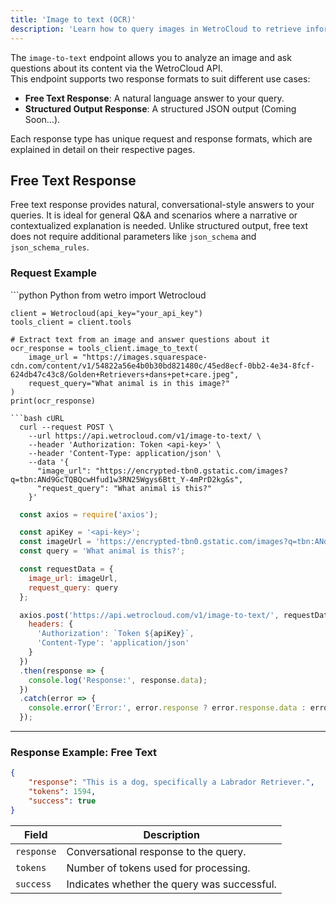 ```yaml
---
title: 'Image to text (OCR)'
description: 'Learn how to query images in WetroCloud to retrieve information, descriptions, or answers based on the image using the WetroCloud APIs image-to-text endpoint.'
---
```

The `image-to-text` endpoint allows you to analyze an image and ask questions about its content via the WetroCloud API.  
This endpoint supports two response formats to suit different use cases:  

- **Free Text Response**: A natural language answer to your query.  
- **Structured Output Response**: A structured JSON output (Coming Soon...).

Each response type has unique request and response formats, which are explained in detail on their respective pages.  


## Free Text Response

Free text response provides natural, conversational-style answers to your queries. It is ideal for general Q&A and scenarios where a narrative or contextualized explanation is needed. Unlike structured output, free text does not require additional parameters like `json_schema` and `json_schema_rules`.

### Request Example
<CodeGroup>
  ```python Python
    from wetro import Wetrocloud

    client = Wetrocloud(api_key="your_api_key")
    tools_client = client.tools
    
    # Extract text from an image and answer questions about it
    ocr_response = tools_client.image_to_text(
        image_url = "https://images.squarespace-cdn.com/content/v1/54822a56e4b0b30bd821480c/45ed8ecf-0bb2-4e34-8fcf-624db47c43c8/Golden+Retrievers+dans+pet+care.jpeg",
        request_query="What animal is in this image?"
    )
    print(ocr_response)
  ```
  ```bash cURL
    curl --request POST \
      --url https://api.wetrocloud.com/v1/image-to-text/ \
      --header 'Authorization: Token <api-key>' \
      --header 'Content-Type: application/json' \
      --data '{
        "image_url": "https://encrypted-tbn0.gstatic.com/images?q=tbn:ANd9GcTQBQcwHfud1w3RN25Wgys6Btt_Y-4mPrD2kg&s",
        "request_query": "What animal is this?"
      }'
  ```
  ```javascript JavaScript
    const axios = require('axios');

    const apiKey = '<api-key>';
    const imageUrl = 'https://encrypted-tbn0.gstatic.com/images?q=tbn:ANd9GcTQBQcwHfud1w3RN25Wgys6Btt_Y-4mPrD2kg&s';
    const query = 'What animal is this?';

    const requestData = {
      image_url: imageUrl,
      request_query: query
    };

    axios.post('https://api.wetrocloud.com/v1/image-to-text/', requestData, {
      headers: {
        'Authorization': `Token ${apiKey}`,
        'Content-Type': 'application/json'
      }
    })
    .then(response => {
      console.log('Response:', response.data);
    })
    .catch(error => {
      console.error('Error:', error.response ? error.response.data : error.message);
    });

  ```
</CodeGroup>

---

### Response Example: Free Text

```json
{
    "response": "This is a dog, specifically a Labrador Retriever.",
    "tokens": 1594,
    "success": true
}
```

| Field     | Description                                           |
|-----------|-------------------------------------------------------|
| `response` | Conversational response to the query.                |
| `tokens`   | Number of tokens used for processing.                |
| `success`  | Indicates whether the query was successful.          |